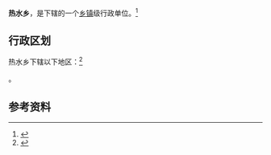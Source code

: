 {{中国乡级行政区|63/28/22/200/000}}

'''热水乡'''，是{{PRC admin/fullname|63/28/22/200/000|3}}下辖的一个[[乡镇|乡镇]]级行政单位。<ref>{{PRC admin/ref sgc|{{PRC admin/parent|63/28/22/200/000}}}}</ref>

== 行政区划 ==

热水乡下辖以下地区：<ref>{{PRC admin/ref sgc|63/28/22/200/000}}</ref>

{{PRC admin/children|63/28/22/200/000}}。

== 参考资料 ==

{{reflist}}

{{行政区划小作品}}
{{PRC admin/navcat|63/28/22/200/000}}